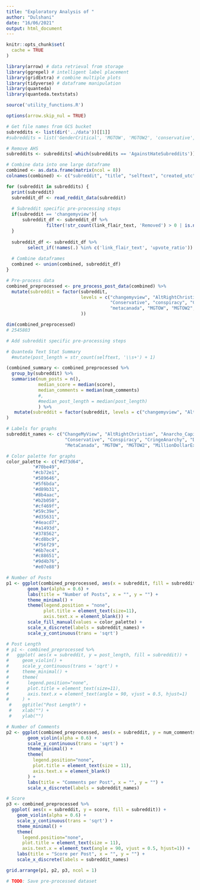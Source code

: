 ```yaml
---
title: "Exploratory Analysis of "
author: "Dulshani"
date: "16/06/2021"
output: html_document
---
```


```r
knitr::opts_chunk$set(
  cache = TRUE
)

library(arrow) # data retrieval from storage
library(ggrepel) # intelligent label placement
library(gridExtra) # combine multiple plots
library(tidyverse) # dataframe manipulation
library(quanteda)
library(quanteda.textstats)

source('utility_functions.R')

options(arrow.skip_nul = TRUE)
```


```r
# Get file names from GCS bucket
subreddits <- list(dir('../data'))[[1]]
#subreddits = list('GenderCritical', 'MGTOW', 'MGTOW2', 'conservative', 'conspiracy', 'cringeanarchy', 'metacanada')

# Remove AHS
subreddits <- subreddits[-which(subreddits == 'AgainstHateSubreddits')]

# Combine data into one large dataframe
combined <- as.data.frame(matrix(ncol = 8))
colnames(combined) <- c("subreddit", "title", "selftext", "created_utc", "author", "num_comments", "score", "url")

for (subreddit in subreddits) {
  print(subreddit)
  subreddit_df <- read_reddit_data(subreddit)
  
  # Subreddit specific pre-processing steps
  if(subreddit == 'changemyview'){
      subreddit_df <- subreddit_df %>%
               filter(!str_count(link_flair_text, 'Removed') > 0 | is.na(link_flair_text))      
  }   
  
  subreddit_df <- subreddit_df %>%
        select_if(!names(.) %in% c('link_flair_text', 'upvote_ratio'))
  
  # Combine dataframes
  combined <- union(combined, subreddit_df)
}
```

```r
# Pre-process data
combined_preprocessed <- pre_process_post_data(combined) %>%
  mutate(subreddit = factor(subreddit, 
                            levels = c("changemyview", "AltRightChristian", "Anarcho_Capitalism", "askaconservative", "averageredditor", "Chodi", 
                                       "Conservative", "conspiracy", "CringeAnarchy", "donaldtrump",  "FemaleDatingStrategy", "GenderCritical", 
                                       "metacanada", "MGTOW", "MGTOW2", "milliondollarextreme", "ProtectAndServe", "The_Donald", "tucker_carlson","unpopularopinion")
                            ))
```

```r
dim(combined_preprocessed)
# 2545803  
```

```r
# Add subreddit specific pre-processing steps
```


```r
# Quanteda Text Stat Summary
  #mutate(post_length = str_count(selftext, '\\s+') + 1)
```

```r
(combined_summary <- combined_preprocessed %>%
  group_by(subreddit) %>%
  summarise(num_posts = n(),
            median_score = median(score),
            median_comments = median(num_comments)
            #,
            #median_post_length = median(post_length)
            ) %>%
   mutate(subreddit = factor(subreddit, levels = c("changemyview", "AltRightChristian", "Anarcho_Capitalism", "askaconservative",     "averageredditor", "Chodi", "Conservative", "conspiracy", "CringeAnarchy", "donaldtrump", "FemaleDatingStrategy", "GenderCritical", "metacanada", "MGTOW", "MGTOW2", "milliondollarextreme", "ProtectAndServe", "The_Donald", "tucker_carlson","unpopularopinion")))
)
```

```r
# Labels for graphs
subreddit_names <- c("ChangeMyView", "AltRightChristian", "Anarcho_Capitalism", "AskAConservative", "AverageRedditor", "Chodi", 
                      "Conservative", "Conspiracy", "CringeAnarchy", "DonaldTrump",  "FemaleDatingStrategy", "GenderCritical", 
                      "MetaCanada", "MGTOW", "MGTOW2", "MillionDollarExtreme", "ProtectAndServe", "The_Donald", "Tucker_Carlson","UnpopularOpinion")

# Color palette for graphs
color_palette <- c("#d73d64",
          "#70be49",
          "#cb72e1",
          "#589646",
          "#5f6bda",
          "#d89b31",
          "#8b4aac",
          "#b2b050",
          "#cf469f",
          "#59c39e",
          "#d35631",
          "#4eacd7",
          "#a1493d",
          "#378562",
          "#cd8bc9",
          "#756f29",
          "#6b7ec4",
          "#c88651",
          "#9d4b76",
          "#e07e88")
```

```r
# Number of Posts
p1 <- ggplot(combined_preprocessed, aes(x = subreddit, fill = subreddit)) +
        geom_bar(alpha = 0.6) +
        labs(title = "Number of Posts", x = "", y = "") +
        theme_minimal() +
        theme(legend.position = "none", 
              plot.title = element_text(size=11), 
              axis.text.x = element_blank()) +
        scale_fill_manual(values = color_palette) +
        scale_x_discrete(labels = subreddit_names) +
        scale_y_continuous(trans = 'sqrt')

# Post Length
# p1 <- combined_preprocessed %>%
#   ggplot( aes(x = subreddit, y = post_length, fill = subreddit)) +
#     geom_violin() +
#     scale_y_continuous(trans = 'sqrt') +
#     theme_minimal() +
#     theme(
#       legend.position="none",
#       plot.title = element_text(size=11),
#       axis.text.x = element_text(angle = 90, vjust = 0.5, hjust=1)
#     ) +
 #    ggtitle("Post Length") +
 #    xlab("") +
 #    ylab("")

# Number of Comments
p2 <- ggplot(combined_preprocessed, aes(x = subreddit, y = num_comments, fill = subreddit)) +
        geom_violin(alpha = 0.6) +
        scale_y_continuous(trans = 'sqrt') +
        theme_minimal() +
        theme(
          legend.position="none",
          plot.title = element_text(size = 11),
          axis.text.x = element_blank()
        ) +
        labs(title = "Comments per Post", x = "", y = "") +
        scale_x_discrete(labels = subreddit_names)

# Score
p3 <- combined_preprocessed %>%
  ggplot( aes(x = subreddit, y = score, fill = subreddit)) +
    geom_violin(alpha = 0.6) +
    scale_y_continuous(trans = 'sqrt') +
    theme_minimal() +
    theme(
      legend.position="none",
      plot.title = element_text(size = 11),
      axis.text.x = element_text(angle = 90, vjust = 0.5, hjust=1)) +
    labs(title = "Score per Post", x = "", y = "") +
    scale_x_discrete(labels = subreddit_names)
```


```r
grid.arrange(p1, p2, p3, ncol = 1)
```


```r
# TODO: Save pre-processed dataset

```

